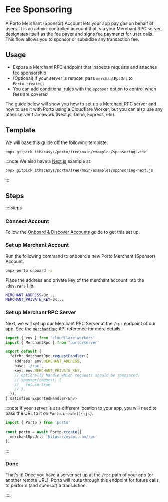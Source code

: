 
# Fee Sponsoring 

A Porto Merchant (Sponsor) Account lets your app pay gas on behalf of users. 
It is an admin-controlled account that, via your Merchant RPC server, 
designates itself as the fee payer and signs fee payments for user calls. 
This flow allows you to sponsor or subsidize any transaction fee.

## Usage

- Expose a Merchant RPC endpoint that inspects requests and attaches fee sponsorship 
- (Optional) If your server is remote, pass `merchantRpcUrl` to `Porto.create()`
- You can add conditional rules with the `sponsor` option to control when fees are covered

The guide below will show you how to set up a Merchant RPC server and how to use it with Porto 
using a Cloudflare Worker, but you can also use any other server framework (Next.js, Deno, Express, etc).

## Template

We will base this guide off the following template:

```bash
pnpx gitpick ithacaxyz/porto/tree/main/examples/sponsoring-vite
```

:::note
We also have a [Next.js](https://nextjs.org) example at:

```bash
pnpx gitpick ithacaxyz/porto/tree/main/examples/sponsoring-next.js
```

:::

## Steps

::::steps

### Connect Account

Follow the [Onboard & Discover Accounts](/sdk/guides/discover-accounts) guide to get this set up.

### Set up Merchant Account

Run the following command to onboard a new Porto Merchant (Sponsor) Account.

```sh
pnpx porto onboard -a
```

Place the address and private key of the merchant account into the `.dev.vars` file.

```sh
MERCHANT_ADDRESS=0x...
MERCHANT_PRIVATE_KEY=0x...
```

### Set up Merchant RPC Server

Next, we will set up our Merchant RPC Server at the `/rpc` endpoint of our app.
See the [`MerchantRpc`](/sdk/api/merchantRpc/requestHandler) API reference for more details.

```ts
import { env } from 'cloudflare:workers'
import { MerchantRpc } from 'porto/server'

export default {
  fetch: MerchantRpc.requestHandler({
    address: env.MERCHANT_ADDRESS,
    base: '/rpc',
    key: env.MERCHANT_PRIVATE_KEY,
    // Optionally handle which requests should be sponsored.
    // sponsor(request) {
    //   return true
    // },
  }),
} satisfies ExportedHandler<Env>
```

:::note
If your server is at a different location to your app, you will need to pass the URL
to it on `Porto.create(){:js}`.

```ts twoslash  
import { Porto } from 'porto'

const porto = await Porto.create({
  merchantRpcUrl: 'https://myapi.com/rpc'
})
```

:::

### Done

That's it! Once you have a server set up at the `/rpc` path of your app (or another remote URL), 
Porto will route through this endpoint for future calls to perform (and sponsor) a transaction.

::::
